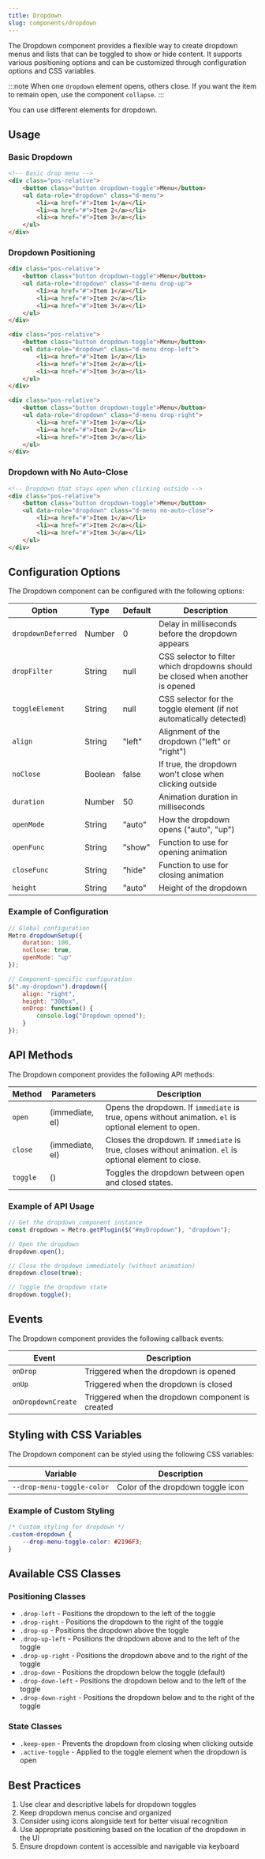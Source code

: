 ```yaml
---
title: Dropdown
slug: components/dropdown
---
```


The Dropdown component provides a flexible way to create dropdown menus and lists that can be toggled to show or hide content. 
It supports various positioning options and can be customized through configuration options and CSS variables.

:::note
When one `dropdown` element opens, others close. If you want the item to remain open, use the component `collapse`.
:::

You can use different elements for dropdown.

## Usage

### Basic Dropdown

```html
<!-- Basic drop menu -->
<div class="pos-relative">
    <button class="button dropdown-toggle">Menu</button>
    <ul data-role="dropdown" class="d-menu">
        <li><a href="#">Item 1</a></li>
        <li><a href="#">Item 2</a></li>
        <li><a href="#">Item 3</a></li>
    </ul>
</div>
```

### Dropdown Positioning

```html
<div class="pos-relative">
    <button class="button dropdown-toggle">Menu</button>
    <ul data-role="dropdown" class="d-menu drop-up">
        <li><a href="#">Item 1</a></li>
        <li><a href="#">Item 2</a></li>
        <li><a href="#">Item 3</a></li>
    </ul>
</div>

<div class="pos-relative">
    <button class="button dropdown-toggle">Menu</button>
    <ul data-role="dropdown" class="d-menu drop-left">
        <li><a href="#">Item 1</a></li>
        <li><a href="#">Item 2</a></li>
        <li><a href="#">Item 3</a></li>
    </ul>
</div>

<div class="pos-relative">
    <button class="button dropdown-toggle">Menu</button>
    <ul data-role="dropdown" class="d-menu drop-right">
        <li><a href="#">Item 1</a></li>
        <li><a href="#">Item 2</a></li>
        <li><a href="#">Item 3</a></li>
    </ul>
</div>
```

### Dropdown with No Auto-Close

```html
<!-- Dropdown that stays open when clicking outside -->
<div class="pos-relative">
    <button class="button dropdown-toggle">Menu</button>
    <ul data-role="dropdown" class="d-menu no-auto-close">
        <li><a href="#">Item 1</a></li>
        <li><a href="#">Item 2</a></li>
        <li><a href="#">Item 3</a></li>
    </ul>
</div>
```

## Configuration Options

The Dropdown component can be configured with the following options:

| Option | Type | Default | Description |
| ------ | ---- | ------- | ----------- |
| `dropdownDeferred` | Number | 0 | Delay in milliseconds before the dropdown appears |
| `dropFilter` | String | null | CSS selector to filter which dropdowns should be closed when another is opened |
| `toggleElement` | String | null | CSS selector for the toggle element (if not automatically detected) |
| `align` | String | "left" | Alignment of the dropdown ("left" or "right") |
| `noClose` | Boolean | false | If true, the dropdown won't close when clicking outside |
| `duration` | Number | 50 | Animation duration in milliseconds |
| `openMode` | String | "auto" | How the dropdown opens ("auto", "up") |
| `openFunc` | String | "show" | Function to use for opening animation |
| `closeFunc` | String | "hide" | Function to use for closing animation |
| `height` | String | "auto" | Height of the dropdown |

### Example of Configuration

```javascript
// Global configuration
Metro.dropdownSetup({
    duration: 100,
    noClose: true,
    openMode: "up"
});

// Component-specific configuration
$(".my-dropdown").dropdown({
    align: "right",
    height: "300px",
    onDrop: function() {
        console.log("Dropdown opened");
    }
});
```

## API Methods

The Dropdown component provides the following API methods:

| Method | Parameters | Description |
| ------ | ---------- | ----------- |
| `open` | (immediate, el) | Opens the dropdown. If `immediate` is true, opens without animation. `el` is optional element to open. |
| `close` | (immediate, el) | Closes the dropdown. If `immediate` is true, closes without animation. `el` is optional element to close. |
| `toggle` | () | Toggles the dropdown between open and closed states. |

### Example of API Usage

```javascript
// Get the dropdown component instance
const dropdown = Metro.getPlugin($("#myDropdown"), "dropdown");

// Open the dropdown
dropdown.open();

// Close the dropdown immediately (without animation)
dropdown.close(true);

// Toggle the dropdown state
dropdown.toggle();
```

## Events

The Dropdown component provides the following callback events:

| Event | Description |
| ----- | ----------- |
| `onDrop` | Triggered when the dropdown is opened |
| `onUp` | Triggered when the dropdown is closed |
| `onDropdownCreate` | Triggered when the dropdown component is created |

## Styling with CSS Variables

The Dropdown component can be styled using the following CSS variables:

| Variable | Description |
| -------- | ----------- |
| `--drop-menu-toggle-color` | Color of the dropdown toggle icon |

### Example of Custom Styling

```css
/* Custom styling for dropdown */
.custom-dropdown {
    --drop-menu-toggle-color: #2196F3;
}
```

## Available CSS Classes

### Positioning Classes
- `.drop-left` - Positions the dropdown to the left of the toggle
- `.drop-right` - Positions the dropdown to the right of the toggle
- `.drop-up` - Positions the dropdown above the toggle
- `.drop-up-left` - Positions the dropdown above and to the left of the toggle
- `.drop-up-right` - Positions the dropdown above and to the right of the toggle
- `.drop-down` - Positions the dropdown below the toggle (default)
- `.drop-down-left` - Positions the dropdown below and to the left of the toggle
- `.drop-down-right` - Positions the dropdown below and to the right of the toggle

### State Classes
- `.keep-open` - Prevents the dropdown from closing when clicking outside
- `.active-toggle` - Applied to the toggle element when the dropdown is open

## Best Practices

1. Use clear and descriptive labels for dropdown toggles
2. Keep dropdown menus concise and organized
3. Consider using icons alongside text for better visual recognition
4. Use appropriate positioning based on the location of the dropdown in the UI
5. Ensure dropdown content is accessible and navigable via keyboard